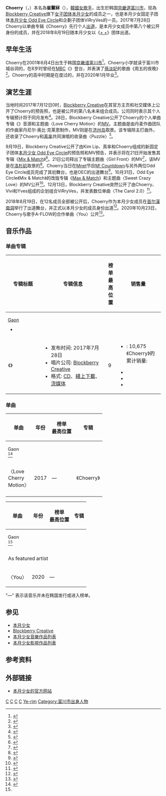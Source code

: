 {{CJK-New-Char|23AD9|ver=B}}
{{noteTA
|G1=Music
}}
{{藝人
| 姓名 = 
| 類型 = 女歌手
| 圖片 = 171104 영풍문고 김포공항 팬사인회 이달의소녀 오드아이써클 최리 직찍 (3).jpg
| 圖片簡介 = 2017年11月在[[金浦机场|金浦机场]]举行粉丝签名会时的Choerry
| 圖片尺寸 = 
| 別名 = 
| 原名 = 崔𣫙冧<ref>{{cite web|title=Choerry手写汉字正名|url=https://imgur.com/etXD6FX|website=Imgur|date=2017-10-07}}</ref>
| 羅馬拼音 = Choi Ye-rim
| 英文名 = Choerry
| 國籍 = {{KOR}}
| 出生日期 = {{birth_date_and _age|2001|6|4}}
| 出生地點 = {{KOR}}[[京畿道|京畿道]][[富川市|富川市]]
| 職業 = [[歌手|歌手]]、[[舞者|舞者]]
| 語言 = [[韓語|韓語]]、基本[[英語|英語]]
| 教育程度 = 高中毕业
| 母校 = {{link-ko|诚信女子中学|성신여자중학교 (서울)}}
| 音樂類型 = [[K-pop|K-pop]]
| 出道日期 = 個人：<br>{{start date and age|2017|7|28}}<br>本月少女 ODD EYE CIRCLE：<br>{{start date and age|2017|9|21}}<br>本月少女：<br>{{start date and age|2018|8|19}}
| 出道作 = 個人：《{{link-en|Choerry (专辑)|Choerry (single album)|Choerry}}》<br>本月少女：《[[+_+_(本月少女迷你專輯)|+ +]]》
| 代表作 = 
| 活躍年代 = 2017年至今
| 經紀公司 = [[Blockberry_Creative|Blockberry Creative]]
| 相關團體 = [[本月少女|本月少女]]、[[本月少女_Odd_Eye_Circle|本月少女 Odd Eye Circle]]、ViRryVes
| 暱稱 = Cherry、[[果蝠|果蝠]]、樂觀 [[邁爾斯-布里格斯性格分類法|ENFP's]] （與 [[Chuu|Chuu]]）、崔樂觀、陽光、[[李禮琳|崔禮琳]]<ref>韓語本名與[[李敬揆|李敬揆]]的演員女兒同名不同字。</ref>
| 簽名 = [[File:LOONA_Choerry_signature.png|150px]]
}}
{{Infobox Korean name
| hangul = 최리
| rr = Choeri
| mr = Ch'oeri
| hangulborn = {{linktext|최|예|림}}
| hanjaborn = {{linktext|崔|𣫙|冧}}
| rrborn = Choe Yerim        
| mrborn = Ch'oe Yerim
}}
'''Choerry'''（{{lang-ko|'''최리'''}}，{{bd|2001年|6月4日}}）本名為'''崔𣫙冧'''（{{kor|k='''최예림'''|hanja='''崔𣫙冧'''|rm= Choi Ye rim}}），[[韓國|韓國]][[女歌手|女歌手]]，出生於韩国[[京畿道|京畿道]][[富川市|富川市]]，现為[[Blockberry_Creative|Blockberry Creative]]旗下[[女子音樂團體|女子团体]][[本月少女|本月少女]]的成员之一，也是本月少女固定子团体[[本月少女_Odd_Eye_Circle|本月少女 Odd Eye Circle]]和企劃子团体ViRryVes的一员。2017年7月28日Choerry以单曲专辑《Choerry》先行个人[[出道|出道]]，是本月少女成员中第八个被公开身份的成员，并在2018年8月19日随本月少女以《[[+_+_(本月少女迷你專輯)|+ +]]》团体出道。

==早年生活==
Choerry在2001年6月4日出生于韩国[[京畿道|京畿道]][[富川市|富川市]]<ref>{{cite web|url=https://celebpie.com/choerry/|title=Choerry Age: Ten facts to know about|date=2020-12-28|language=en|website=Celebpie}}{{Dead link}}</ref>。Choerry小学就读于富川市城谷洞的{{link-ko|如月小学|부천여월초등학교}}，在8岁时曾经在[[MBC|MBC]]《{{link-ko|幻想的同桌|환상의 짝꿍 사랑의 교실}}》登台，并表演了[[孫淡妃|孫淡妃]]的歌曲《周五的夜晚》<ref>{{cite episode |title=사랑의 교실 |series=환상의 짝꿍|first=Park |last=Sang-min|network=[[MBC|MBC]]|url=https://www.youtube.com/watch?v=YMYqfOQTSo8&t=702s|minutes=11:40-71:08}}</ref>。Choerry的高中时期是在{{link-ko|诚信女子中学|성신여자중학교 (서울)}}度过的，并在2020年1月毕业<ref>{{cite web|last=Hwang|first=Mi-hyeon|url=https://www.news1.kr/articles/?3810440|title=[직격인터뷰] '고교 졸업' 이달의소녀 최리 "성인 실감…여행가고파"|date=2020-01-12|publisher=News1|access-date=2021-03-20|language=ko|archive-date=2021-08-01|archive-url=https://web.archive.org/web/20210801160414/https://www.news1.kr/articles/?3810440}}</ref>。

==演艺生涯==
当地时间2017年7月12日0时，[[Blockberry_Creative|Blockberry Creative]]在其官方主页和社交媒体上公开了Choerry的预告照，也是被公开的第八名未来组合成员。公司同时表示其个人专辑预计将于同月发布<ref>{{cite news|title=이달의 소녀, ‘걸크러쉬+우아’ 여덟 번째 멤버 최리(Choerry) 공개|url=https://www.wowtv.co.kr/NewsCenter/News/Read?articleId=A201707120118&resource=|website=韩国经济TV|language=ko|accessdate=2021-03-20}}</ref>。28日，Blockberry Creative公开了Choerry的个人单曲专辑《{{link-en|Choerry (专辑)|Choerry (single album)|Choerry}}》音源和主题曲〈Love Cherry Motion〉的[[MV|MV]]。主题曲是由丹麦作曲团队{{link-en|Deekay|Deekay}}的作曲家丹尼尔·奥比·克莱恩制作，MV则是在[[济州岛|济州岛]]取景。该专辑除主打曲外，还收录了Choerry和[[真率_(本月少女)|真率]]共同演唱的收录曲〈Puzzle〉<ref>{{cite news|title=이달의 소녀 최리, 솔로 앨범 베일 벗었다‥유닛 전 선공개|url=http://pop.heraldcorp.com/view.php?ud=201707281528054121558_1|date=2017-07-28|website=Herald Corp.|language=ko|accessdate=2021-03-20|author=Park Soo-in}}</ref>。

9月19日，Blockberry Creative公开了由Kim Lip、真率和Choerry组成的新固定子团体[[本月少女_Odd_Eye_Circle|本月少女 Odd Eye Circle]]的预告照和MV预告，并表示将在21日开始发售其专辑《[[Mix_&_Match_(本月少女迷你專輯)|Mix & Match]]》<ref>{{cite news|title=‘이달의 소녀 두 번째 유닛’ 오드아이써클, 21일 ‘믹스 앤 매치’ 발매|url=https://star.mbn.co.kr/view.php?year=2017&no=627492&refer=portal|website=MBN|language=ko|accessdate=2021-03-20|author=Kim Sol ji}}</ref>。21日公司释出了专辑主题曲〈Girl Front〉的MV<ref>{{cite web|last=Geum|first=Bit-na|url=https://www.sedaily.com/NewsView/1OL43B9GTB|title=이달의 소녀 유닛 오드아이써클, 오늘(21일) '걸 프론트' 뮤직비디오 공개…특급 비주얼|date=2017-09-21|publisher=Sedaily|access-date=2021-03-20|language=ko|archive-date=2021-02-04|archive-url=https://web.archive.org/web/20210204214656/https://www.sedaily.com/NewsView/1OL43B9GTB}}</ref>，该MV是在[[洛杉矶|洛杉矶]]取景的<ref>{{cite news|title=오드아이써클, 스케일부터 다르다...LA 올 로케 MV 촬영|url=https://tenasia.hankyung.com/topic/article/2017092049514|website=Ten Asia|language=ko|date=2017-09-20|accessdate=2021-03-20|author=Kim Jun Pil}}</ref>。Choerry当日在[[Mnet|Mnet]]节目[[M!_Countdown|M! Countdown]]与另外两位Odd Eye Circle成员完成了其初舞台，也是OEC的出道舞台<ref>{{cite news|title='엠카' 신인들의 반란 '이달소 오드아이써클-에이프릴 데뷔&컴백'|url=http://enews24.tving.com/news/article?nsID=1260721|website=New 24|publisher=TVING|language=ko|date=2017-09-21|accessdate=2021-03-20|author=Lee Young Ji}}</ref>。10月31日，Odd Eye Circle《Mix & Match》的改版专辑《[[Mix_&_Match_(本月少女迷你專輯)|Max & Match]]》和主题曲〈Sweet Crazy Love〉的MV公开<ref>{{cite news|title=이달의 소녀 오드아이써클, 오늘(31일) 리패키지 ‘맥스&매치’ 공개|url=https://sports.donga.com/3/all/20171031/87035027/1|website=体育东亚|language=ko|date=2017-10-31|accessdate=2021-03-20|author=Jeon Hyo Jin|archive-date=2021-04-21|archive-url=https://web.archive.org/web/20210421104415/https://sports.donga.com/3/all/20171031/87035027/1}}</ref>。12月13日，Blockberry Creative突然公开了由Choerry、Vivi和Yves组成的企划组合ViRryVes，并发表数位单曲〈The Carol 2.0〉<ref>{{cite news|title=이달의 소녀, 오늘 캐롤송 깜짝 발표..'더 캐롤 2.0'|url=http://osen.mt.co.kr/article/G1110794962|website=OSEN|language=ko|date=2017-12-13|accessdate=2021-03-20|author=Jeon Hyo Jin}}</ref>。

2018年8月19日，在12名成员全部被公开后，Choerry作为本月少女成员在[[首尔|首尔]][[漢南洞|漢南洞]]举行了出道舞台，并正式以本月少女的成员身份出道<ref>{{cite news|language=Ko|title=[다녀가요] '99억 괴물신인' 이달의 소녀 "목표는 신인상!"|url=https://www.nocutnews.co.kr/news/5017881|last=Kim|first=Hyeon-Sik|publisher=CBS nocut news|date=2018-08-20|accessdate=2021-03-20|archive-date=2018-08-21|archive-url=https://web.archive.org/web/20180821114312/http://www.nocutnews.co.kr/news/5017881}}</ref>。2020年10月23日，Choerry与歌手A-FLOW的合作单曲〈You〉公开<ref>{{cite news|language=Ko|title=이달의 소녀 최리, 에이플로우 신곡 피처링 참여|url=https://www.wowtv.co.kr/NewsCenter/News/Read?articleId=A202010230379&t=NN|publisher=韩国经济TV|date=2020-10-23|accessdate=2021-03-20|archive-date=2020-10-31|archive-url=https://web.archive.org/web/20201031112052/https://www.wowtv.co.kr/NewsCenter/News/Read?articleId=A202010230379&t=NN}}</ref>。

==音乐作品==
{{See also|本月少女音樂作品列表}}

===单曲专辑===
{| class="wikitable plainrowheaders" style="text-align:center;" border="1"
! scope="col" rowspan="2" style="width:10em;"| 专辑标题
! scope="col" rowspan="2" style="width:18em;"| 专辑信息
! scope="col" colspan="1" | 榜单<br>最高位置
! scope="col" rowspan="2" style="width:10em;"| 销售量
|-
! scope="col" style="width:3em;font-size:90%;" | [[Gaon音乐榜|Gaon]]<br><ref>{{cite web|url=http://gaonchart.co.kr/main/section/chart/online.gaon?nationGbn=T&serviceGbn=ALL|title=Gaon Album Chart|website=Gaon Music Chart|access-date=2021-03-20|archive-date=2016-11-25|archive-url=https://web.archive.org/web/20161125050200/http://gaonchart.co.kr/main/section/chart/online.gaon?nationGbn=T&serviceGbn=ALL}}
* {{cite web|url=http://gaonchart.co.kr/main/section/chart/album.gaon?nationGbn=T&serviceGbn=&targetTime=10&hitYear=2020&termGbn=week|title=Choerry|date=2020-03-12|access-date=2021-03-20|archive-date=2015-02-03|archive-url=https://web.archive.org/web/20150203005818/http://gaonchart.co.kr/main/section/chart/album.gaon?nationGbn=T&serviceGbn=&targetTime=10&hitYear=2020&termGbn=week}}</ref>
|-
! scope="row" | 《{{link-en|Choerry (专辑)|Choerry (single album)|Choerry}}》
|
* 发布时间: 2017年7月28日
* 唱片公司: [[Blockberry_Creative|Blockberry Creative]]
* 格式: [[雷射唱片|CD]]、[[數位音樂下載|綫上下載]]、[[流媒体|流媒体]]
| 9
|
* {{KOR}}: 10,675<!--1,217 + 500 + 8,958--><ref>《Choerry》的累计销量:
* {{cite web|url=http://gaonchart.co.kr/main/section/chart/album.gaon?nationGbn=T&serviceGbn=&targetTime=04&hitYear=2018&termGbn=month|title=2018년 04월 Album Chart|trans-title=April 2018 Album Chart|website=Gaon Music Chart|access-date=2021-03-20|archive-date=2015-02-03|archive-url=https://web.archive.org/web/20150203005818/http://gaonchart.co.kr/main/section/chart/album.gaon?nationGbn=T&serviceGbn=&targetTime=04&hitYear=2018&termGbn=month}}
* {{cite web|url=http://gaonchart.co.kr/main/section/chart/album.gaon?nationGbn=T&serviceGbn=&targetTime=05&hitYear=2019&termGbn=month|title=2019년 05월 Album Chart|trans-title=May 2019 Album Chart|website=Gaon Music Chart|access-date=2021-03-20|archive-date=2015-02-03|archive-url=https://web.archive.org/web/20150203005818/http://gaonchart.co.kr/main/section/chart/album.gaon?nationGbn=T&serviceGbn=&targetTime=05&hitYear=2019&termGbn=month}}
* {{cite web|url=http://gaonchart.co.kr/main/section/chart/album.gaon?nationGbn=T&serviceGbn=&targetTime=03&hitYear=2020&termGbn=month|title=2020년 03월 Album Chart|trans-title=March 2020 Album Chart|website=Gaon Music Chart|access-date=2021-03-20|archive-date=2015-02-03|archive-url=https://web.archive.org/web/20150203005818/http://gaonchart.co.kr/main/section/chart/album.gaon?nationGbn=T&serviceGbn=&targetTime=03&hitYear=2020&termGbn=month}}</ref>
|}

===单曲===
{| class="wikitable plainrowheaders" style="text-align:center;"
! scope="col" rowspan="2" |单曲
! scope="col" rowspan="2" |年份
! scope="col" colspan="1" |榜单<br>最高位置
! scope="col" rowspan="2" |专辑
|-
! scope="col" style="width:3em;font-size:90%;" |Gaon<br><ref name=GAONDigital>{{cite web|url=http://gaonchart.co.kr/main/section/chart/online.gaon?nationGbn=T&serviceGbn=ALL|title=Gaon Digital Chart|website=Gaon Music Chart|access-date=2021-03-20|archive-date=2016-11-25|archive-url=https://web.archive.org/web/20161125050200/http://gaonchart.co.kr/main/section/chart/online.gaon?nationGbn=T&serviceGbn=ALL}}</ref>
|-
! scope="row" | 〈Love Cherry Motion〉
| 2017
| — 
| 《Choerry》
|-
| colspan="5" |{{small|"—" 表示该音乐并未在韩国发行或进入榜单。}}
|}

{| class="wikitable plainrowheaders" style="text-align:center;"
|-
! scope="col" rowspan="2" | 单曲
! scope="col" rowspan="2" | 年份
! scope="col" colspan="1" | 榜单<br>最高位置
! scope="col" rowspan="2" | 专辑
|-
! scope="col" style="width:3em;font-size:90%;" |Gaon<br><ref name=GAONDigital/>
|-
! colspan="5"| As featured artist
|-
! scope="row" | 〈You〉 <br>{{small|（A-FLOW，Feat.Choerry）}}
| 2020
| —
| {{N/A|数位单曲}}
|}"—" 表示该音乐并未在韩国发行或进入榜单。

==参见==
*[[本月少女|本月少女]]
*[[Blockberry_Creative|Blockberry Creative]]
*[[本月少女音樂作品列表|本月少女音樂作品列表]]
*[[本月少女影視作品列表|本月少女影視作品列表]]
==参考资料==
{{reflist|2}}

==外部链接==
{{Commonscat|Choerry}}
* [http://www.loonatheworld.com/ 本月少女的官方网站] {{Wayback|url=http://www.loonatheworld.com/ |date=20161220191433 }}
{{本月少女}}
{{Portal bar|人物|大韓民國|音乐}}
[[Category:本月少女|C]]
[[Category:韓國女歌手|C]]
[[Category:韓國流行音樂歌手|C]]
[[Category:韓語流行音樂歌手|C]]
[[Category:崔姓|Ye-rim]]
[[Category:富川市出身人物|Category:富川市出身人物]]